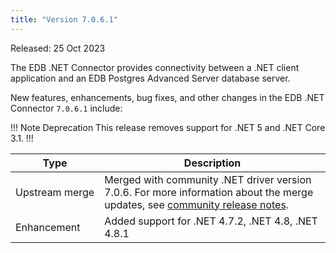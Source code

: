 ```yaml
---
title: "Version 7.0.6.1"
---
```


Released: 25 Oct 2023

The EDB .NET Connector provides connectivity between a .NET client application and an EDB Postgres Advanced Server database server.

New features, enhancements, bug fixes, and other changes in the EDB .NET Connector `7.0.6.1` include:

!!! Note Deprecation
This release removes support for .NET 5 and .NET Core 3.1.
!!!

|      Type      |                                                                                   Description                                                                                    |
| -------------- | -------------------------------------------------------------------------------------------------------------------------------------------------------------------------------- |
| Upstream&nbsp;merge | Merged with community .NET driver version 7.0.6. For more information about the merge updates, see [community release notes](https://www.npgsql.org/doc/release-notes/7.0.html). |
| Enhancement    | Added support for .NET 4.7.2, .NET 4.8, .NET 4.8.1                                                                                                                               |
